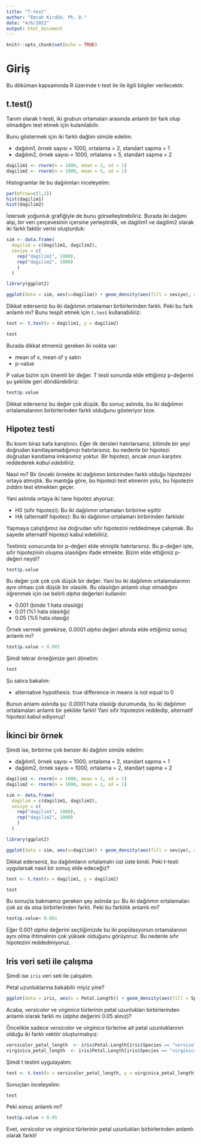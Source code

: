 ```yaml
---
title: "T-test"
author: "Emrah Kırdök, Ph. D."
date: "4/6/2022"
output: html_document
---
```


```r
knitr::opts_chunk$set(echo = TRUE)
```

# Giriş

Bu döküman kapsamında R üzerinde t-test ile ile ilgili bilgiler verilecektir.

## t.test()

Tanım olarak t-testi, iki grubun ortamaları arasında anlamlı bir fark olup olmadığını test etmek için kulanılabilir.

Bunu göstermek için iki farklı dağlım simüle edelim.

+ dağılım1, örnek sayısı = 1000, ortalama = 2, standart sapma = 1
+ dağılım2, örnek sayısı = 1000, ortalama = 5, standart sapma = 2

```r
dagilim1 <- rnorm(n = 1000, mean = 2, sd = 1)
dagilim2 <- rnorm(n = 1000, mean = 5, sd = 1)
```

Histogramlar ile bu dağılımları inceleyelim:

```r
par(mfrow=c(1,2))
hist(dagilim1)
hist(dagilim2)
```

İstersek yoğunluk grafiğiyle de bunu görselleştirebiliriz. Burada iki dağımı alıp, bir veri çerçevesinin içersine yerleştirdik, ve dagilim1 ve dagilim2 olarak iki farklı faktör verisi oluşturduk:

```r
sim <- data.frame(
  dagilim = c(dagilim1, dagilim2), 
  seviye = c(
    rep("dagilim1", 1000), 
    rep("dagilim2", 1000)
    )
  )

library(ggplot2)

ggplot(data = sim, aes(x=dagilim)) + geom_density(aes(fill = seviye), alpha = 0.9)
```
Dikkat ederseniz bu iki dağılımın ortalamarı birbirlerinden farklı. Peki bu fark anlamlı mı? Bunu tespit etmek için `t.test` kullanabiliriz:

```r
test <- t.test(x = dagilim1, y = dagilim2)

test
```

Burada dikkat etmemiz gereken iki nokta var:

+ mean of x, mean of y satırı
+ p-value

P value bizim için önemli bir değer. T testi sonunda elde ettiğimiz p-değerini şu şekilde geri döndürebiliriz:

```r
test$p.value
```

Dikkat ederseniz bu değer çok düşük. Bu sonuç aslında, bu iki dağılımın ortalamalarının birbirlerinden farklı olduğunu gösteriyor bize.

## Hipotez testi

Bu kısım biraz kafa karıştırıcı. Eğer ilk dersleri hatırlarsanız, bilimde bir şeyi doğrudan kanıtlayamadığımızı hatırlarsınız. bu nedenle bir hipotezi doğrudan kanıtlama imkanımız yoktur. Bir hipotezi, ancak onun karşıtını reddederek *kabul edebiliriz*.

Nasıl mı? Bir önceki örnekte iki dağılımın birbirinden farklı olduğu hipotezini ortaya atmıştık. Bu mantığa göre, bu hipotezi test etmenin yolu, bu hipotezin zıddını test etmekten geçer.

Yani aslında ortaya iki tane hipotez atıyoruz:

+ H0 (sıfır hipotezi): Bu iki dağılımın ortamaları birbirine eşittir
+ HA (alternatif hipotez): Bu iki dağılımın ortalamarı birbirinden farklıdır

Yapmaya çalıştığımız ise doğrudan sıfır hipotezini reddedmeye çalışmak. Bu sayede alternatif hipotezi kabul edebiliriz.

Testimiz sonucunda bir p-değeri elde etmiştik hatırlarsınız. Bu p-değeri işte, sıfır hipotezinin oluşma olasılığını ifade etmekte. Bizim elde ettiğimiz p-değeri neydi?

```r
test$p.value
```

Bu değer çok çok çok düşük bir değer. Yani bu iki dağılımın ortalamalarının aynı olması çok düşük bir olasılık. Bu olasılığın anlamlı olup olmadığını öğrenmek için ise belirli $alpha$ değerleri kullanılır:

+ 0.001 (binde 1 hata olasılığı)
+ 0.01 (%1 hata olasılığı)
+ 0.05 (%5 hata olasığı)

Örnek vermek gerekirse, 0.0001 $alpha$ değeri altında elde ettiğimiz sonuç anlamlı mı?

```r
test$p.value < 0.001
```

Şimdi tekrar örneğimize geri dönelim:

```r
test
```

Şu satıra bakalım:

+ alternative hypothesis: true difference in means is not equal to 0

Bunun anlamı aslında şu: 0.0001 hata olaslığı durumunda, bu iki dağılımın ortalamaları anlamlı bir şekilde farklı! Yani sıfır hipotezini reddedip, alternatif hipotezi kabul ediyoruz!

## İkinci bir örnek

Şimdi ise, birbirine çok benzer iki dağılım simüle edelim:

+ dağılım1, örnek sayısı = 1000, ortalama = 2, standart sapma = 1
+ dağılım2, örnek sayısı = 1000, ortalama = 2, standart sapma = 2

```r
dagilim1 <- rnorm(n = 1000, mean = 2, sd = 1)
dagilim2 <- rnorm(n = 1000, mean = 2, sd = 1)

sim <- data.frame(
  dagilim = c(dagilim1, dagilim2), 
  seviye = c(
    rep("dagilim1", 1000), 
    rep("dagilim2", 1000)
    )
  )

library(ggplot2)

ggplot(data = sim, aes(x=dagilim)) + geom_density(aes(fill = seviye), alpha = 0.9)

```
Dikkat ederseniz, bu dağılımların ortalamalrı üst üste bindi. Peki t-testi uygularsak nasıl bir sonuç elde edeceğiz?

```r
test <- t.test(x = dagilim1, y = dagilim2)

test
```

Bu sonuçta bakmamız gereken şey aslında şu: Bu iki dağılımın ortalamaları çok az da olsa birbirlerinden farklı. Peki bu farklılık anlamlı mı?

```r
test$p.value< 0.001
```

Eğer 0.001 $alpha$ değerini seçtiğimizde bu iki popülasyonun ortamalarının aynı olma ihtimalinin çok yüksek olduğunu görüyoruz. Bu nedenle sıfır hipotezini reddedmiyoruz.


## Iris veri seti ile çalışma

Şimdi ise `iris` veri seti ile çalışalım.

Petal uzunluklarına bakabilir miyiz yine?

```r
ggplot(data = iris, aes(x = Petal.Length)) + geom_density(aes(fill = Species), alpha = 0.7)
```

Acaba, *versicolor* ve *virginica* türlerinin petal uzunlukları birbirlerinden anlamlı olarak farklı mı ($alpha$ değerini 0.05 alınız)?

Öncelikle sadece *versicolor* ve *virginica* türlerine ait petal uzunluklarının olduğu iki farklı vektör oluşturmalıyız:


```r
versicolor_petal_length  <- iris$Petal.Length[iris$Species == "versicolor"]
virginica_petal_length  <- iris$Petal.Length[iris$Species == "virginica"]
```

Şimdi t testini uygulayalım:

```r
test <- t.test(x = versicolor_petal_length, y = virginica_petal_length)
```

Sonuçları inceleyelim:

```r
test
```

Peki sonuç anlamlı mı?

```r
test$p.value < 0.05
```

Evet, *versicolor* ve *virginica* türlerinin petal uzunlukları birbirlerinden anlamlı olarak farklı!
